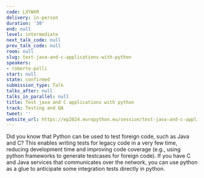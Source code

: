 ```yaml
---
code: LXYWXR
delivery: in-person
duration: '30'
end: null
level: intermediate
next_talk_code: null
prev_talk_code: null
room: null
slug: test-java-and-c-applications-with-python
speakers:
- roberto-polli
start: null
state: confirmed
submission_type: Talk
talks_after: null
talks_in_parallel: null
title: Test java and C applications with python
track: Testing and QA
tweet: ''
website_url: https://ep2024.europython.eu/session/test-java-and-c-applications-with-python
---
```


Did you know that Python can be used to test foreign code, such as Java and C?
This enables writing tests for legacy code in a very few time, reducing development time and improving code coverage (e.g., using python frameworks to generate testcases for foreign code).
If you have C and Java services that communicates over the network, you can use python as a glue to anticipate some integration tests directly in python.
